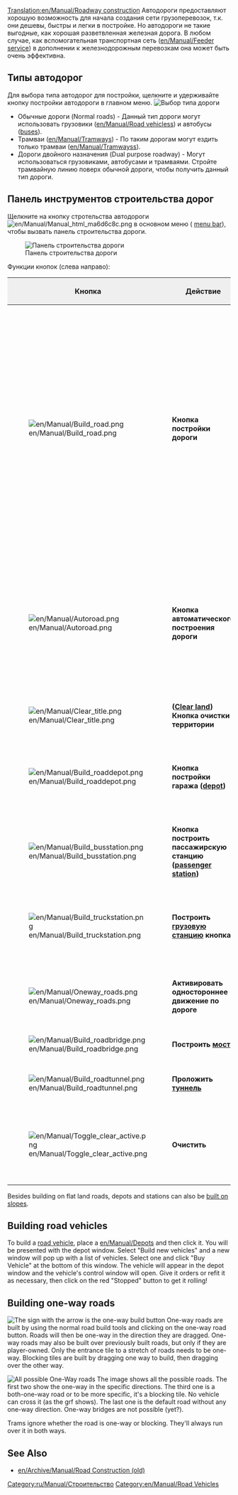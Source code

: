 [[Translation:en/Manual/Roadway construction]]
{{ru/Перевод|en/Manual/Roadway construction|0}}
{{ru/Manual/Оглавление}}
Автодороги предоставляют хорошую возможность для начала создания сети грузоперевозок, т.к. они дешевы, быстры и легки в постройке. Но автодороги не такие выгодные, как хорошая разветвленная железная дорога. В любом случае, как  вспомогательная транспортная сеть ([[en/Manual/Feeder service]]) в дополнении к железнодорожным перевозкам она может быть очень эффективна. 

==Типы автодорог==
Для выбора типа автодорог для постройки, щелкните и удерживайте кнопку постройки автодороги в главном меню.
[[File:en/Manual/Roadmenu.png|none|frame|Выбор типа дороги]]
* Обычные дороги (Normal roads) - Данный тип дороги могут использовать грузовики ([[en/Manual/Road vehicles]]s) и автобусы ([[en/Manual/Base Set/Road Vehicles/Buses|buses]]).
* Трамваи ([[en/Manual/Tramways]]) - По таким дорогам могут ездить только трамваи ([[en/Manual/Tramways]]s).
* Дороги двойного назначения (Dual purpose roadway) - Могут использоваться грузовиками, автобусами и трамваями.  Стройте трамвайную линию поверх обычной дороги, чтобы получить данный тип дороги. 

==Панель инструментов строительства дорог==
Щелкните на кнопку стротельства автодороги [[File:en/Manual/Manual html ma6d6c8c.png]] в основном меню ( [[en/Manual/Game interface#the-menu-bar|menu bar]]), чтобы вызвать панель строительства дороги.

[[File:en/Manual/Road constructionnew.png|none|frame|Панель строительства дороги]]

Функции кнопок (слева направо):
{|border="2" width="auto" cellspacing="4" cellpadding="3" rules="all" style="margin:1em 1em 1em 0; border:solid 1px #AAAAAA;"
!width='46' style="background:#efefef;"|Кнопка
!width='150' style="background:#efefef;"|Действие
!style="background:#efefef;"|Клавиша
!style="background:#efefef;"|Описание
|-
|[[File:en/Manual/Build road.png]]
|'''Кнопка постройки дороги'''||1, 2||Строит дорогу в выбранном напрвлении; нужно щелкнуть на местности и тащить указатель. Замечание: работает с разрешением в половину клетки. Если вы щелкните на правую половину клетки и потащите вправо, то дорога начнется с половины клетки. То же самое относится и к концу клетки.
|-
|[[File:en/Manual/Autoroad.png]]||'''Кнопка автоматического построения дороги'''||3|| Очень эффективный инструмент для постройки дорог в любом напрвлении (может показаться довольно сложным поначалу). Если зажать Ctrl, то очень легко стирает дорогу. 
|-
|[[File:en/Manual/Clear title.png]]||'''([[en/Manual/Landscaping|Clear land]]) Кнопка очистки территории'''||4||Сносит все на клетке.
|-
|[[File:en/Manual/Build roaddepot.png]]||'''Кнопка постройки гаража ([[en/Manual/Depots|depot]])'''||5||Открывает окно постройки гаража с различной ориентацией по сторонам света.
|-
|[[File:en/Manual/Build busstation.png]]||'''Кнопка построить пассажирскую станцию ([[en/Manual/Stations#bus-stations|passenger station]]) '''||6||Открывает окно для постройки автобусных остановок различной конфигурации.
|-
|[[File:en/Manual/Build truckstation.png]]||'''Построить [[en/Manual/Stations#avtostantsiiu|грузовую станцию]] кнопка'''||7||Откройте окно автостанции чтобы орентироваться и настроить остановки грузовиков.
|-
|[[File:en/Manual/Oneway roads.png]]||'''Активировать одностороннее движение по дороге'''||8||Позволяет создать дороги с односторонним движением.
|-
|[[File:en/Manual/Build roadbridge.png]]||'''Построить [[en/Manual/Bridges|мост]]'''||B||Позволяет создать мост.
|-
|[[File:en/Manual/Build roadtunnel.png]]||'''Проложить  [[en/Manual/Tunnels|туннель]]'''||T||Позволяет построить туннель.
|-
|[[File:en/Manual/Toggle clear active.png]]||'''Очистить'''||R (CTRL)||Выбрать другой инструмент и очистить этот участок. Можно . You can toggle the state by pressing Ctrl.
|}

Besides building on flat land roads, depots and stations can also be [[en/Archive/Manual/Settings/Build on slopes|built on slopes]].

==Building road vehicles==
To build a [[en/Manual/Road vehicles|road vehicle]], place a [[en/Manual/Depots]] and then click it. You will be presented with the depot window. Select "Build new vehicles" and a new window will pop up with a list of vehicles. Select one and click "Buy Vehicle" at the bottom of this window. The vehicle will appear in the depot window and the vehicle's control window will open. Give it orders or refit it as necessary, then click on the red "Stopped" button to get it rolling!

==Building one-way roads==
[[File:en/Manual/Oneway.png|right|frame|The sign with the arrow is the one-way build button]]
One-way roads are built by using the normal road build tools and clicking on the one-way road button. Roads will then be one-way in the direction they are dragged. One-way roads may also be built over previously built roads, but only if they are player-owned. Only the entrance tile to a stretch of roads needs to be one-way. Blocking tiles are built by dragging one way to build, then dragging over the other way.

[[File:en/Manual/Oneways.png|left|frame|All possible One-Way roads]]
The image shows all the possible roads. The first two show the one-way in the specific directions. The third one is a both-one-way road or to be more specific, it's a blocking tile. No vehicle can cross it (as the grf shows). The last one is the default road without any one-way direction. One-way bridges are not possible (yet?).

Trams ignore whether the road is one-way or blocking. They'll always run over it in both ways.

==See Also==
*[[en/Archive/Manual/Road Construction (old)]]

[[Category:ru/Manual/Строительство]]
[[Category:en/Manual/Road Vehicles]]
